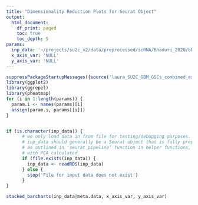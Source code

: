 ```yaml
---
title: "Dimensionality Reduction Plots for Seurat Object"
output:
  html_document:
    df_print: paged
    toc: true
    toc_depth: 5
params:
  inp_data: '~/projects/su2c_v2/data/preprocessed/scRNA/Bhaduri_2020/bhaduri_2020_tumor_seurat_scored.rds'
  x_axis_var: 'NULL'
  y_axis_var: 'NULL'
---
```




```r
suppressPackageStartupMessages({source('laura_SU2C_GBM_GSCs_combined_explore_helpers.R')})
library(ggplot2)
library(ggrepel)
library(pheatmap)
for (i in 1:length(params)) {
  param.i <- names(params)[i]
  assign(param.i, params[[i]])
}


if (is.character(inp_data)) {
      # we only load data in from file for testing/debugging purposes.
      # inp_data should generally be a Seurat object that is fully preprocessed 
      # as outlined in 'seurat_pipeline' function in helper functions,
      # with PCA calculated
      if (file.exists(inp_data)) {
        inp_data <- readRDS(inp_data)
      } else {
        stop('File for input data does not exist')
      }
}
```

``` r
stacked_barcharts(inp_data@meta.data, x_axis_var, y_axis_var)
```

